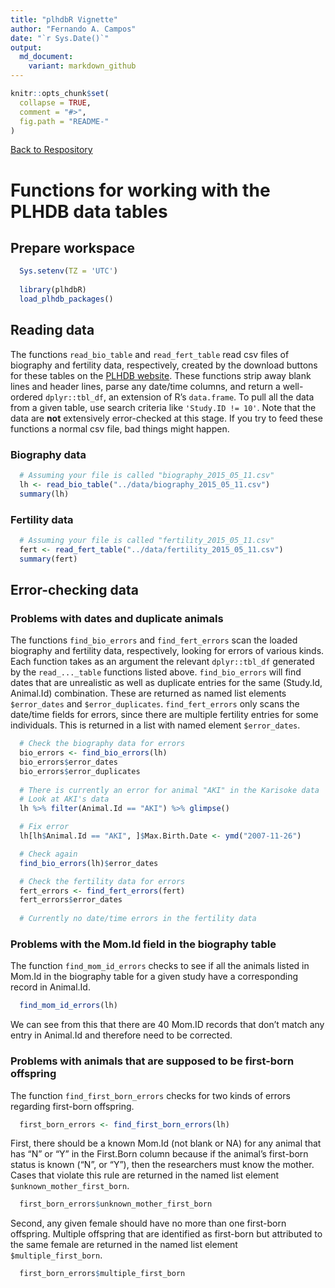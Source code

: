 ```yaml
---
title: "plhdbR Vignette"
author: "Fernando A. Campos"
date: "`r Sys.Date()`"
output:
  md_document:
    variant: markdown_github
---
```


```r
knitr::opts_chunk$set(
  collapse = TRUE,
  comment = "#>",
  fig.path = "README-"
)
```

[Back to Respository](https://github.com/camposfa/plhdbR)

# Functions for working with the PLHDB data tables

## Prepare workspace

```r
  Sys.setenv(TZ = 'UTC')
  
  library(plhdbR)
  load_plhdb_packages()
```

## Reading data

The functions `read_bio_table` and `read_fert_table` read csv files of biography and fertility data, respectively, created by the download buttons for these tables on the [PLHDB website](https://plhdb.org/). These functions strip away blank lines and header lines, parse any date/time columns, and return a well-ordered `dplyr::tbl_df`, an extension of R's `data.frame`. To pull all the data from a given table, use search criteria like `'Study.ID != 10'`. Note that the data are **not** extensively error-checked at this stage. If you try to feed these functions a normal csv file, bad things might happen.

### Biography data

```r
  # Assuming your file is called "biography_2015_05_11.csv"
  lh <- read_bio_table("../data/biography_2015_05_11.csv")
  summary(lh)
```

### Fertility data

```r
  # Assuming your file is called "fertility_2015_05_11.csv"
  fert <- read_fert_table("../data/fertility_2015_05_11.csv")
  summary(fert)
```

## Error-checking data

### Problems with dates and duplicate animals

The functions `find_bio_errors` and `find_fert_errors` scan the loaded biography and fertility data, respectively, looking for errors of various kinds. Each function takes as an argument the relevant `dplyr::tbl_df` generated by the `read_..._table` functions listed above. `find_bio_errors` will find dates that are unrealistic as well as duplicate entries for the same (Study.Id, Animal.Id) combination. These are returned as named list elements `$error_dates` and `$error_duplicates`. `find_fert_errors` only scans the date/time fields for errors, since there are multiple fertility entries for some individuals. This is returned in a list with named element `$error_dates`.

```r
  # Check the biography data for errors
  bio_errors <- find_bio_errors(lh)
  bio_errors$error_dates
  bio_errors$error_duplicates
  
  # There is currently an error for animal "AKI" in the Karisoke data
  # Look at AKI's data
  lh %>% filter(Animal.Id == "AKI") %>% glimpse()

  # Fix error
  lh[lh$Animal.Id == "AKI", ]$Max.Birth.Date <- ymd("2007-11-26")

  # Check again
  find_bio_errors(lh)$error_dates

  # Check the fertility data for errors
  fert_errors <- find_fert_errors(fert)
  fert_errors$error_dates
  
  # Currently no date/time errors in the fertility data
```

### Problems with the Mom.Id field in the biography table

The function `find_mom_id_errors` checks to see if all the animals listed in Mom.Id
in the biography table for a given study have a corresponding record in Animal.Id.

```r
  find_mom_id_errors(lh)
```

We can see from this that there are 40 Mom.ID records that don't match any entry
in Animal.Id and therefore need to be corrected.

### Problems with animals that are supposed to be first-born offspring

The function `find_first_born_errors` checks for two kinds of errors regarding
first-born offspring.

```r
  first_born_errors <- find_first_born_errors(lh)
```

First, there should be a known Mom.Id (not blank or NA) for 
any animal that has "N" or "Y" in the First.Born column because if the animal's 
first-born status is known ("N", or "Y"), then the researchers must know the 
mother. Cases that violate this rule are returned in the named list element 
`$unknown_mother_first_born`.

```r
  first_born_errors$unknown_mother_first_born
```

Second, any given female should have no more than one first-born offspring.
Multiple offspring that are identified as first-born but attributed to the
same female are returned in the named list element `$multiple_first_born`.

```r
  first_born_errors$multiple_first_born
```



